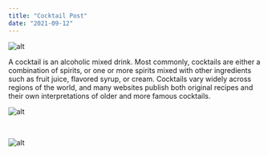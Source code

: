 ```yaml
---
title: "Cocktail Post"
date: "2021-09-12"
---
```


![alt](./images/cocktail_3.jpg)

A cocktail is an alcoholic mixed drink. Most commonly, cocktails are either a combination of spirits, or one or more spirits mixed with other ingredients such as fruit juice, flavored syrup, or cream. Cocktails vary widely across regions of the world, and many websites publish both original recipes and their own interpretations of older and more famous cocktails.

![alt](./images/cocktail_2.jpg)

 &nbsp;

![alt](./images/cocktail_1.jpg)

